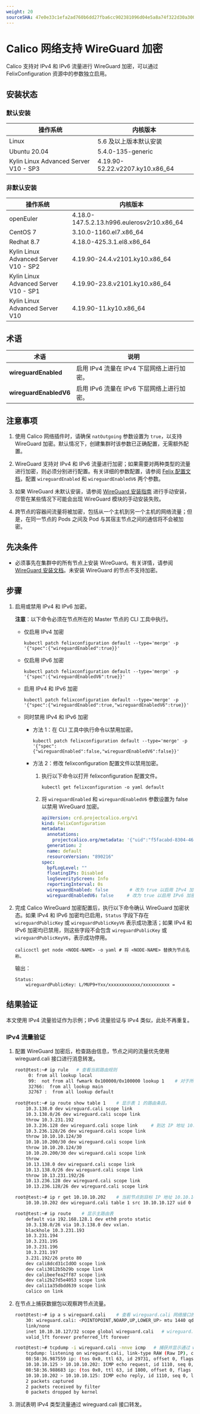 ```yaml
---
weight: 20
sourceSHA: 47e0e33c1efa2ad760b6dd27fba6cc902381096d04e5a8a74f322d30a3003121
---
```


# Calico 网络支持 WireGuard 加密

Calico 支持对 IPv4 和 IPv6 流量进行 WireGuard 加密，可以通过 FelixConfiguration 资源中的参数独立启用。

## 安装状态

### 默认安装

| 操作系统                      | 内核版本                             |
| ----------------------------- | ------------------------------------ |
| Linux                         | 5.6 及以上版本默认安装                |
| Ubuntu 20.04                  | 5.4.0-135-generic                    |
| Kylin Linux Advanced Server V10 - SP3 | 4.19.90-52.22.v2207.ky10.x86\_64 |

### 非默认安装

| 操作系统                      | 内核版本                                          |
| ----------------------------- | ------------------------------------------------- |
| openEuler                     | 4.18.0-147.5.2.13.h996.eulerosv2r10.x86\_64       |
| CentOS 7                      | 3.10.0-1160.el7.x86\_64                           |
| Redhat 8.7                    | 4.18.0-425.3.1.el8.x86\_64                        |
| Kylin Linux Advanced Server V10 - SP2 | 4.19.90-24.4.v2101.ky10.x86\_64                   |
| Kylin Linux Advanced Server V10 - SP1 | 4.19.90-23.8.v2101.ky10.x86\_64                   |
| Kylin Linux Advanced Server V10       | 4.19.90-11.ky10.x86\_64                           |

## 术语

| 术语                     | 说明                                                             |
| ------------------------ | --------------------------------------------------------------- |
| **wireguardEnabled**     | 启用 IPv4 流量在 IPv4 下层网络上进行加密。                      |
| **wireguardEnabledV6**   | 启用 IPv6 流量在 IPv6 下层网络上进行加密。                      |

## 注意事项

1. 使用 Calico 网络插件时，请确保 `natOutgoing` 参数设置为 `true`，以支持 WireGuard 加密。默认情况下，创建集群时该参数已正确配置，无需额外配置。

2. WireGuard 支持对 IPv4 和 IPv6 流量进行加密；如果需要对两种类型的流量进行加密，则必须分别进行配置。有关详细的参数配置，请参阅 [Felix 配置文档](https://docs.tigera.io/calico/latest/reference/resources/felixconfig#felix-configuration-definition)，配置 `wireguardEnabled` 和 `wireguardEnabledV6` 两个参数。

3. 如果 WireGuard 未默认安装，请参阅 [WireGuard 安装指南](https://www.wireguard.com/install/) 进行手动安装，尽管在某些情况下可能会出现 WireGuard 模块的手动安装失败。

4. 跨节点的容器间流量将被加密，包括从一个主机到另一个主机的网络流量；但是，在同一节点的 Pods 之间及 Pod 与其宿主节点之间的通信将不会被加密。

## 先决条件

- 必须事先在集群中的所有节点上安装 WireGuard。有关详情，请参阅 [WireGuard 安装文档](https://www.wireguard.com/install/)。未安装 WireGuard 的节点不支持加密。

## 步骤

1. 启用或禁用 IPv4 和 IPv6 加密。

   **注意**：以下命令必须在节点所在的 Master 节点的 CLI 工具中执行。

   - 仅启用 IPv4 加密

     ```
     kubectl patch felixconfiguration default --type='merge' -p '{"spec":{"wireguardEnabled":true}}'
     ```

   - 仅启用 IPv6 加密

     ```
     kubectl patch felixconfiguration default --type='merge' -p '{"spec":{"wireguardEnabledV6":true}}'
     ```

   - 启用 IPv4 和 IPv6 加密

     ```
     kubectl patch felixconfiguration default --type='merge' -p '{"spec":{"wireguardEnabled":true,"wireguardEnabledV6":true}}'
     ```

   - 同时禁用 IPv4 和 IPv6 加密

     - 方法 1：在 CLI 工具中执行命令以禁用加密。

       ```
       kubectl patch felixconfiguration default --type='merge' -p '{"spec":{"wireguardEnabled":false,"wireguardEnabledV6":false}}'
       ```

     - 方法 2：修改 felixconfiguration 配置文件以禁用加密。

       1. 执行以下命令以打开 felixconfiguration 配置文件。

          ```
          kubectl get felixconfiguration -o yaml default
          ```

       2. 将 `wireguardEnabled` 和 `wireguardEnabledV6` 参数设置为 false 以禁用 WireGuard 加密。

          ```yaml
          apiVersion: crd.projectcalico.org/v1
          kind: FelixConfiguration
          metadata:
            annotations:
              projectcalico.org/metadata: '{"uid":"f5facabd-8304-46d6-81c1-f1816235b487","creationTimestamp":"2024-08-06T03:46:51Z"}'
            generation: 2
            name: default
            resourceVersion: "890216"
          spec:
            bpfLogLevel: ""
            floatingIPs: Disabled
            logSeverityScreen: Info
            reportingInterval: 0s
            wireguardEnabled: false        # 改为 true 以启用 IPv4 加密
            wireguardEnabledV6: false     # 改为 true 以启用 IPv6 加密
          ```

2. 完成 Calico WireGuard 加密配置后，执行以下命令确认 WireGuard 加密状态。如果 IPv4 和 IPv6 加密均已启用，`Status` 字段下存在 `wireguardPublicKey` 或 `wireguardPublicKeyV6` 表示成功激活；如果 IPv4 和 IPv6 加密均已禁用，则这些字段不会包含 `wireguardPublicKey` 或 `wireguardPublicKeyV6`，表示成功停用。

   ```
   calicoctl get node <NODE-NAME> -o yaml # 将 <NODE-NAME> 替换为节点名称。
   ```

   输出：

   ```
   Status:
       wireguardPublicKey: L/MUP9+Yxx/xxxxxxxxxxxx/xxxxxxxxxx =
   ```

## 结果验证

本文使用 IPv4 流量验证作为示例；IPv6 流量验证与 IPv4 类似，此处不再重复。

### IPv4 流量验证

1. 配置 WireGuard 加密后，检查路由信息，节点之间的流量优先使用 wireguard.cali 接口进行消息转发。

   ```bash
   root@test:~# ip rule   # 查看当前路由规则
        0: from all lookup local
        99:  not from all fwmark 0x100000/0x100000 lookup 1    # 对于所有未标记为 0x100000 的数据包，使用路由表 1 进行路由查找
        32766:  from all lookup main
        32767 :  from all lookup default
    
   root@test:~# ip route show table 1    # 显示表 1 的路由条目。
       10.3.138.0 dev wireguard.cali scope link
       10.3.138.0/26 dev wireguard.cali scope link
       throw 10.3.231.192
       10.3.236.128 dev wireguard.cali scope link     # 到达 IP 地址 10.3.236.128 的流量将通过 wireguard.cali 接口发送
       10.3.236.128/26 dev wireguard.cali scope link
       throw 10.10.10.124/30
       10.10.10.200/30 dev wireguard.cali scope link
       throw 10.10.20.124/30
       10.10.20.200/30 dev wireguard.cali scope link
       throw
       10.13.138.0 dev wireguard.cali scope link
       10.13.138.0/26 dev wireguard.cali scope link
       throw 10.13.231.192/26
       10.13.236.128 dev wireguard.cali scope link
       10.13.236.128/26 dev wireguard.cali scope link

   root@test:~# ip r get 10.10.10.202    # 当前节点到目标 IP 地址 10.10.10.202 的路由路径
       10.10.10.202 dev wireguard.cali table 1 src 10.10.10.127 uid 0  cache   # 当从当前节点访问目标 IP 地址 10.10.10.202 时，数据包将通过 wireguard.cali 接口发送，使用路由表 1，源地址将设置为 10.10.10.127

   root@test:~# ip route    # 显示主路由表
       default via 192.168.128.1 dev eth0 proto static
       10.3.138.0/26 via 10.3.138.0 dev vxlan.
       blackhole 10.3.231.193
       10.3.231.194
       10.3.231.195
       10.3.231.196
       10.3.231.197
       3.231.192/26 proto 80
       dev cali8dcd31cIdOO scope link
       dev cali3012b5b29b scope link
       dev calibeefea2ff87 scope link
       dev cali2b27d5e4053 scope link
       dev cali1a35dbdd639 scope link
       calico on link
   ```

2. 在节点上捕获数据包以观察跨节点流量。

   ```bash
   root@test:~# ip a s wireguard.cali    # 查看 wireguard.cali 网络接口的详细信息
       30: wireguard.cali: <POINTOPOINT,NOARP,UP,LOWER_UP> mtu 1440 qdisc noqueue state UNKNOWN group default qlen 1000
       link/none
       inet 10.10.10.127/32 scope global wireguard.cali   # wireguard.cali 接口分配的 IP 地址为 10.10.10.127
       valid_lft forever preferred_lft forever

   root@test:~# tcpdump -i wireguard.cali -nnve icmp   # 捕获并显示通过 wireguard.cali 的 ICMP 数据包
       tcpdump: listening on wireguard.cali, link-type RAW (Raw IP), capture size 262144 bytes
       08:58:36.987559 ip: (tos 0x0, ttl 63, id 29731, offset 0, flags [DF], proto ICMP (1), length 84)
       10.10.10.125 > 10.10.10.202: ICMP echo request, id 1110, seq 0, length 64
       08:58:36.988683 ip: (tos 0x0, ttl 63, id 1800, offset 0, flags [none], proto ICMP (1), length 84)
       10.10.10.202 > 10.10.10.125: ICMP echo reply, id 1110, seq 0, length 64
       2 packets captured
       2 packets received by filter
       0 packets dropped by kernel
   ```

3. 测试表明 IPv4 类型流量通过 wireguard.cali 接口转发。
